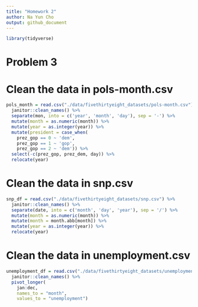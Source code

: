 ```yaml
---
title: "Homework 2"
author: Na Yun Cho
output: github_document
---
```


```r
library(tidyverse)
```

# Problem 3

# Clean the data in pols-month.csv 
```r
pols_month = read.csv("./data/fivethirtyeight_datasets/pols-month.csv") %>%
  janitor::clean_names() %>%
  separate(mon, into = c('year', 'month', 'day'), sep = '-') %>%
  mutate(month = as.numeric(month)) %>%
  mutate(year = as.integer(year)) %>%
  mutate(president = case_when(
    prez_gop == 0 ~ 'dem',
    prez_gop == 1 ~ 'gop',
    prez_gop == 2 ~ 'dem')) %>%
  select(-c(prez_gop, prez_dem, day)) %>%
  relocate(year)

```

# Clean the data in snp.csv
```r
snp_df = read.csv("./data/fivethirtyeight_datasets/snp.csv") %>%
  janitor::clean_names() %>%
  separate(date, into = c('month', 'day', 'year'), sep = '/') %>%
  mutate(month = as.numeric(month)) %>%
  mutate(month = month.abb[month]) %>%
  mutate(year = as.integer(year)) %>%
  relocate(year)
```

# Clean the data in unemployment.csv
```r
unemployment_df = read.csv("./data/fivethirtyeight_datasets/unemployment.csv") %>%
  janitor::clean_names() %>%
  pivot_longer(
    jan:dec,
    names_to = "month",
    values_to = "unemployment") 
  
  
```


